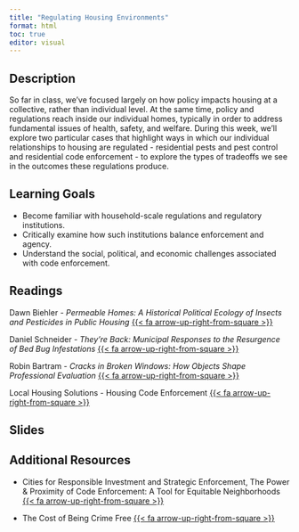 ```yaml
---
title: "Regulating Housing Environments"
format: html
toc: true
editor: visual
---
```


## Description

So far in class, we've focused largely on how policy impacts housing at a collective, rather than individual level. At the same time, policy and regulations reach inside our individual homes, typically in order to address fundamental issues of health, safety, and welfare. During this week, we'll explore two particular cases that highlight ways in which our individual relationships to housing are regulated - residential pests and pest control and residential code enforcement - to explore the types of tradeoffs we see in the outcomes these regulations produce.

## Learning Goals

-   Become familiar with household-scale regulations and regulatory institutions.
-   Critically examine how such institutions balance enforcement and agency.
-   Understand the social, political, and economic challenges associated with code enforcement.

## Readings

Dawn Biehler - *Permeable Homes: A Historical Political Ecology of Insects and Pesticides in Public Housing* [{{< fa arrow-up-right-from-square >}}](https://uofi.box.com/s/nzbe7a4ot9ovjt9rcwq568avpfhjz1pc)

Daniel Schneider - *They're Back: Municipal Responses to the Resurgence of Bed Bug Infestations* [{{< fa arrow-up-right-from-square >}}](https://uofi.box.com/s/8odop1dznswywuye6jfei3fy4nuk7sjm)

Robin Bartram - *Cracks in Broken Windows: How Objects Shape Professional Evaluation* [{{< fa arrow-up-right-from-square >}}](https://uofi.box.com/s/xykikycmxc8okaty7ruqzlwb95qczni8)

Local Housing Solutions - Housing Code Enforcement [{{< fa arrow-up-right-from-square >}}](https://uofi.box.com/s/zu5910bbl9mfdu1rgoc2qtoexf48rcuk)


## Slides

## Additional Resources

- Cities for Responsible Investment and Strategic Enforcement, The Power & Proximity of Code Enforcement: A Tool for Equitable Neighborhoods [{{< fa arrow-up-right-from-square >}}](https://hesterstreet.org/wp-content/uploads/2019/07/CR_-Phase-I-_Equitable-Code-Enforcement-report_FINAL-JUNE-2019.pdf)

- The Cost of Being Crime Free [{{< fa arrow-up-right-from-square >}}](https://www.povertylaw.org/wp-content/uploads/2020/10/cost-of-being-crime-free-rev-oct-2020.pdf)
